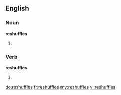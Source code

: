 ==English==

===Noun===
'''reshuffles'''

# {{plural of|reshuffle}}

===Verb===
'''reshuffles'''

# {{en-third-person singular of|reshuffle}}

[[de:reshuffles]]
[[fr:reshuffles]]
[[my:reshuffles]]
[[vi:reshuffles]]